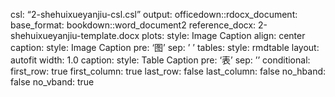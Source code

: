 
csl: "2-shehuixueyanjiu-csl.csl"
output: 
  officedown::rdocx_document:
    base_format:
      bookdown::word_document2
    reference_docx: 2-shehuixueyanjiu-template.docx
    plots:
      style: Image Caption
      align: center
      caption:
        style: Image Caption
        pre: '图 '
        sep: '  '
    tables: 
      style: rmdtable
      layout: autofit
      width: 1.0
      caption:
        style: Table Caption
        pre: '表'
        sep: ''
      conditional:
        first_row: true
        first_column: true
        last_row: false
        last_column: false
        no_hband: false
        no_vband: true

